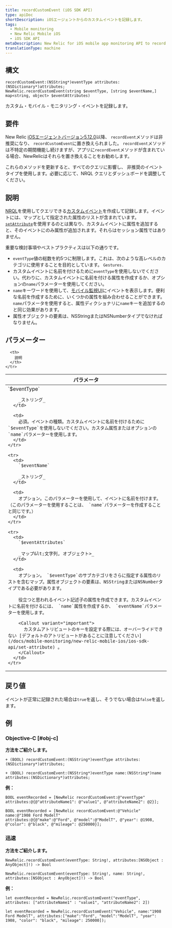 ```yaml
---
title: recordCustomEvent (iOS SDK API)
type: apiDoc
shortDescription: iOSエージェントからのカスタムイベントを記録します。
tags:
  - Mobile monitoring
  - New Relic Mobile iOS
  - iOS SDK API
metaDescription: New Relic for iOS mobile app monitoring API to record a custom event.
translationType: machine
---
```


## 構文

```
recordCustomEvent:(NSString*)eventType attributes:(NSDictionary*)attributes;
NewRelic.recordCustomEvent(string $eventType, [string $eventName,] map<string, object> $eventAttributes)
```

カスタム・モバイル・モニタリング・イベントを記録します。

## 要件

New Relic [iOSエージェントバージョン5.12.0](/docs/release-notes/mobile-release-notes/ios-release-notes/ios-agent-5120)以降、 `recordEvent`メソッドは非推奨になり、 `recordCustomEvent`に置き換えられました。 `recordEvent`メソッドは不特定の期間機能し続けますが、アプリに`recordEvent`メソッドが含まれている場合、NewRelicはそれらを置き換えることをお勧めします。

これらのメソッドを更新すると、すべてのクエリに影響し、 <InlinePopover type="dashboards"/>非推奨のイベント タイプを使用します。必要に応じて、NRQL クエリとダッシュボードを調整してください。

## 説明

[NRQL](/docs/query-data/nrql-new-relic-query-language/getting-started/introduction-nrql)を使用してクエリできる[カスタムイベント](/docs/insights/insights-data-sources/custom-events/insert-query-custom-mobile-app-events-attributes)を作成して記録します。イベントには、マップとして指定された属性のリストが含まれています。 [`setAttribute`](/docs/mobile-monitoring/new-relic-mobile-ios/ios-sdk-api/set-attribute)を使用するのとは異なり、カスタムイベントに属性を追加すると、そのイベントにのみ属性が追加されます。それらはセッション属性ではありません。

重要な検討事項やベストプラクティスは以下の通りです。

* `eventType`値の総数を約5つに制限します。これは、次のような高レベルのカテゴリに使用することを目的としています。 `Gestures.`
* カスタムイベントに名前を付けるために`eventType`を使用しないでください。代わりに、カスタムイベントに名前を付ける属性を作成するか、オプションの`name`パラメーターを使用してください。
* `name`キーワードを使用して、[モバイル監視UI](/docs/mobile-monitoring/mobile-monitoring-ui/mobile-app-pages/mobile-apps-index)にイベントを表示します。便利な名前を作成するために、いくつかの属性を組み合わせることができます。 `name`パラメータを使用すると、属性ディクショナリに`name`キーを追加するのと同じ効果があります。
* 属性オブジェクトの要素は、NSStringまたはNSNumberタイプでなければなりません。

## パラメーター

<table>
  <thead>
    <tr>
      <th width="30%">
        パラメータ
      </th>

      <th>
        説明
      </th>
    </tr>
  </thead>

  <tbody>
    <tr>
      <td>
        `$eventType`

        _ストリング_
      </td>

      <td>
        必須。イベントの種類。カスタムイベントに名前を付けるために`$eventType`を使用しないでください。カスタム属性またはオプションの`name`パラメーターを使用します。
      </td>
    </tr>

    <tr>
      <td>
        `$eventName`

        _ストリング_
      </td>

      <td>
        オプション。このパラメーターを使用して、イベントに名前を付けます。 （このパラメーターを使用することは、 `name`パラメーターを作成することと同じです。）
      </td>
    </tr>

    <tr>
      <td>
        `$eventAttributes`

        _マップ&lt;文字列, オブジェクト>_
      </td>

      <td>
        オプション。 `$eventType`のサブカテゴリをさらに指定する属性のリストを含むマップ。属性オブジェクトの要素は、NSStringまたはNSNumberタイプである必要があります。

        役立つと思われるイベント記述子の属性を作成できます。カスタムイベントに名前を付けるには、 `name`属性を作成するか、 `eventName`パラメーターを使用します。

        <Callout variant="important">
          カスタムアトリビュートのキーを設定する際には、オーバーライドできない [デフォルトのアトリビュートがあることに注意してください](/docs/mobile-monitoring/new-relic-mobile-ios/ios-sdk-api/set-attribute) 。
        </Callout>
      </td>
    </tr>
  </tbody>
</table>

## 戻り値

イベントが正常に記録された場合は`true`を返し、そうでない場合は`false`を返します。

## 例

### Objective-C [#obj-c]

**方法をご紹介します。**

```
+ (BOOL) recordCustomEvent:(NSString*)eventType attributes:(NSDictionary*)attributes;
```

```
+ (BOOL) recordCustomEvent:(NSString*)eventType name:(NSString*)name attributes:(NSDictionary*)attributes;
```

**例：**

```
BOOL eventRecorded = [NewRelic recordCustomEvent:@"eventType"
attributes:@{@"attributeName1": @"value1", @"attributeName2": @2}];
```

```
BOOL eventRecorded = [NewRelic recordCustomEvent:@"Vehicle" name:@"1908 Ford ModelT" 
attributes:@{@"make":@"Ford", @"model":@"ModelT", @"year": @1908, @"color": @"black", @"mileage": @250000}];
```

### 迅速

**方法をご紹介します。**

```
NewRelic.recordCustomEvent(eventType: String!, attributes:[NSObject : AnyObject]!) -> Bool
```

```
NewRelic.recordCustomEvent(eventType: String!, name: String!, attributes:[NSObject : AnyObject]!) -> Bool
```

**例：**

```
let eventRecorded = NewRelic.recordCustomEvent("eventType", attributes: ["attributeName1" : "value1", "attributeName2": 2])
```

```
let eventRecorded = NewRelic.recordCustomEvent("Vehicle", name:"1908 Ford ModelT", attributes:["make":"Ford", "model":"ModelT", "year": 1908, "color": "black", "mileage": 250000]);
```